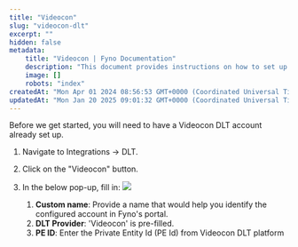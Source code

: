 ```yaml
---
title: "Videocon"
slug: "videocon-dlt"
excerpt: ""
hidden: false
metadata:
    title: "Videocon | Fyno Documentation"
    description: "This document provides instructions on how to set up a Videocon DLT account in Fyno's portal by navigating to Integrations -> DLT and filling in the required information in a pop-up window."
    image: []
    robots: "index"
createdAt: "Mon Apr 01 2024 08:56:53 GMT+0000 (Coordinated Universal Time)"
updatedAt: "Mon Jan 20 2025 09:01:32 GMT+0000 (Coordinated Universal Time)"
---
```


Before we get started, you will need to have a Videocon DLT account already set up.

1. Navigate to Integrations -> DLT.
2. Click on the "Videocon" button.
3. In the below pop-up, fill in:
   ![](/images/dlt_vodofone_config.png)

    1. **Custom name**: Provide a name that would help you identify the configured account in Fyno's portal.
    2. **DLT Provider**: 'Videocon' is pre-filled.
    3. **PE ID**: Enter the Private Entity Id (PE Id) from Videocon DLT platform
